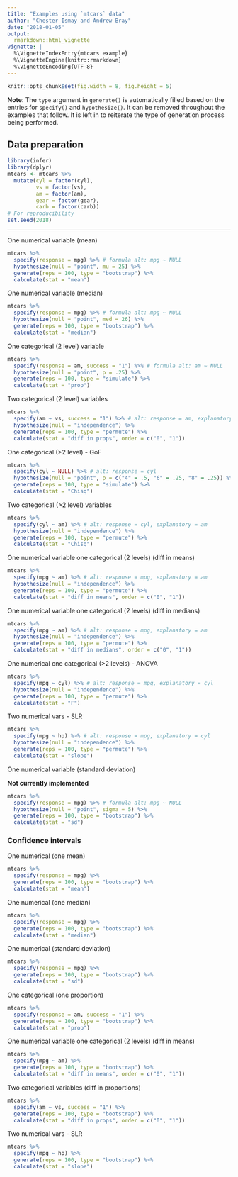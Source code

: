 ```yaml
---
title: "Examples using `mtcars` data"
author: "Chester Ismay and Andrew Bray"
date: "2018-01-05"
output: 
  rmarkdown::html_vignette
vignette: |
  %\VignetteIndexEntry{mtcars example}
  %\VignetteEngine{knitr::rmarkdown}
  %\VignetteEncoding{UTF-8}
---
```


```r
knitr::opts_chunk$set(fig.width = 8, fig.height = 5) 
```

**Note**: The `type` argument in `generate()` is automatically filled based on the entries for `specify()` and
`hypothesize()`. It can be removed throughout the examples that follow. It is left in to reiterate the type of generation process being performed.

## Data preparation

```r
library(infer)
library(dplyr)
mtcars <- mtcars %>%
  mutate(cyl = factor(cyl),
         vs = factor(vs),
         am = factor(am),
         gear = factor(gear),
         carb = factor(carb))
# For reproducibility         
set.seed(2018)         
```

***

One numerical variable (mean)

```r
mtcars %>%
  specify(response = mpg) %>% # formula alt: mpg ~ NULL
  hypothesize(null = "point", mu = 25) %>% 
  generate(reps = 100, type = "bootstrap") %>% 
  calculate(stat = "mean")
```

One numerical variable (median)

```r
mtcars %>%
  specify(response = mpg) %>% # formula alt: mpg ~ NULL
  hypothesize(null = "point", med = 26) %>% 
  generate(reps = 100, type = "bootstrap") %>% 
  calculate(stat = "median")
```

One categorical (2 level) variable

```r
mtcars %>%
  specify(response = am, success = "1") %>% # formula alt: am ~ NULL
  hypothesize(null = "point", p = .25) %>% 
  generate(reps = 100, type = "simulate") %>% 
  calculate(stat = "prop")
```

Two categorical (2 level) variables

```r
mtcars %>%
  specify(am ~ vs, success = "1") %>% # alt: response = am, explanatory = vs
  hypothesize(null = "independence") %>%
  generate(reps = 100, type = "permute") %>%
  calculate(stat = "diff in props", order = c("0", "1"))
```

One categorical (>2 level) - GoF

```r
mtcars %>%
  specify(cyl ~ NULL) %>% # alt: response = cyl
  hypothesize(null = "point", p = c("4" = .5, "6" = .25, "8" = .25)) %>%
  generate(reps = 100, type = "simulate") %>%
  calculate(stat = "Chisq")
```

Two categorical (>2 level) variables

```r
mtcars %>%
  specify(cyl ~ am) %>% # alt: response = cyl, explanatory = am
  hypothesize(null = "independence") %>%
  generate(reps = 100, type = "permute") %>%
  calculate(stat = "Chisq")
```

One numerical variable one categorical (2 levels) (diff in means)

```r
mtcars %>%
  specify(mpg ~ am) %>% # alt: response = mpg, explanatory = am
  hypothesize(null = "independence") %>%
  generate(reps = 100, type = "permute") %>%
  calculate(stat = "diff in means", order = c("0", "1"))
```

One numerical variable one categorical (2 levels) (diff in medians)

```r
mtcars %>%
  specify(mpg ~ am) %>% # alt: response = mpg, explanatory = am
  hypothesize(null = "independence") %>%
  generate(reps = 100, type = "permute") %>%
  calculate(stat = "diff in medians", order = c("0", "1"))
```

One numerical one categorical (>2 levels) -  ANOVA

```r
mtcars %>%
  specify(mpg ~ cyl) %>% # alt: response = mpg, explanatory = cyl
  hypothesize(null = "independence") %>%
  generate(reps = 100, type = "permute") %>%
  calculate(stat = "F")
```

Two numerical vars - SLR 

```r
mtcars %>%
  specify(mpg ~ hp) %>% # alt: response = mpg, explanatory = cyl
  hypothesize(null = "independence") %>%
  generate(reps = 100, type = "permute") %>%
  calculate(stat = "slope")
```

One numerical variable (standard deviation)

**Not currently implemented**

```r
mtcars %>%
  specify(response = mpg) %>% # formula alt: mpg ~ NULL
  hypothesize(null = "point", sigma = 5) %>% 
  generate(reps = 100, type = "bootstrap") %>% 
  calculate(stat = "sd")
```


### Confidence intervals

One numerical (one mean)

```r
mtcars %>%
  specify(response = mpg) %>%
  generate(reps = 100, type = "bootstrap") %>%
  calculate(stat = "mean")
```

One numerical (one median)

```r
mtcars %>%
  specify(response = mpg) %>%
  generate(reps = 100, type = "bootstrap") %>%
  calculate(stat = "median")
```

One numerical (standard deviation)

```r
mtcars %>%
  specify(response = mpg) %>%
  generate(reps = 100, type = "bootstrap") %>%
  calculate(stat = "sd")
```

One categorical (one proportion)

```r
mtcars %>%
  specify(response = am, success = "1") %>%
  generate(reps = 100, type = "bootstrap") %>%
  calculate(stat = "prop")
```

One numerical variable one categorical (2 levels) (diff in means)

```r
mtcars %>%
  specify(mpg ~ am) %>%
  generate(reps = 100, type = "bootstrap") %>%
  calculate(stat = "diff in means", order = c("0", "1"))
```

Two categorical variables (diff in proportions)

```r
mtcars %>%
  specify(am ~ vs, success = "1") %>%
  generate(reps = 100, type = "bootstrap") %>%
  calculate(stat = "diff in props", order = c("0", "1"))
```

Two numerical vars - SLR

```r
mtcars %>%
  specify(mpg ~ hp) %>% 
  generate(reps = 100, type = "bootstrap") %>%
  calculate(stat = "slope")
```


